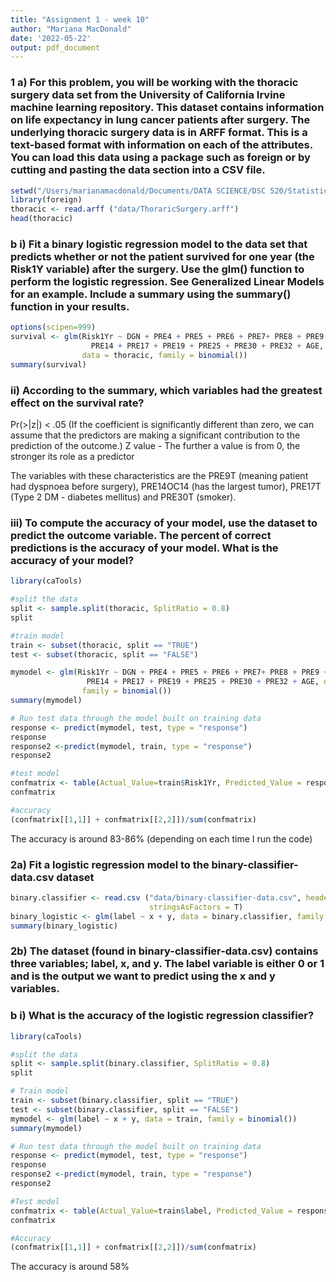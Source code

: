 ```yaml
---
title: "Assignment 1 - week 10"
author: "Mariana MacDonald"
date: '2022-05-22'
output: pdf_document
---
```


### 1 a) For this problem, you will be working with the thoracic surgery data set from the University of California Irvine machine learning repository. This dataset contains information on life expectancy in lung cancer patients after surgery. The underlying thoracic surgery data is in ARFF format. This is a text-based format with information on each of the attributes. You can load this data using a package such as foreign or by cutting and pasting the data section into a CSV file.


```r
setwd("/Users/marianamacdonald/Documents/DATA SCIENCE/DSC 520/Statistics R/Week 2/dsc520")
library(foreign)
thoracic <- read.arff ("data/ThoraricSurgery.arff")
head(thoracic)
```

### b i) Fit a binary logistic regression model to the data set that predicts whether or not the patient survived for one year (the Risk1Y variable) after the surgery. Use the glm() function to perform the logistic regression. See Generalized Linear Models for an example. Include a summary using the summary() function in your results.


```r
options(scipen=999)
survival <- glm(Risk1Yr ~ DGN + PRE4 + PRE5 + PRE6 + PRE7+ PRE8 + PRE9 + PRE10 + PRE11 + 
                  PRE14 + PRE17 + PRE19 + PRE25 + PRE30 + PRE32 + AGE, 
                data = thoracic, family = binomial())
summary(survival)
```



### ii) According to the summary, which variables had the greatest effect on the survival rate?

Pr(>|z|) < .05 (If the coefficient is significantly different than zero, we can assume that the predictors are making a significant contribution to the prediction of the outcome.)
Z value - The further a value is from 0, the stronger its role as a predictor


The variables with these characteristics are the PRE9T (meaning patient had dyspnoea before surgery), PRE14OC14 (has the largest tumor), PRE17T (Type 2 DM - diabetes mellitus) and PRE30T (smoker).



### iii) To compute the accuracy of your model, use the dataset to predict the outcome variable. The percent of correct predictions is the accuracy of your model. What is the accuracy of your model?


```r
library(caTools)

#split the data
split <- sample.split(thoracic, SplitRatio = 0.8)
split
```

```r
#train model
train <- subset(thoracic, split == "TRUE")
test <- subset(thoracic, split == "FALSE")

mymodel <- glm(Risk1Yr ~ DGN + PRE4 + PRE5 + PRE6 + PRE7+ PRE8 + PRE9 + PRE10 + PRE11 + 
                 PRE14 + PRE17 + PRE19 + PRE25 + PRE30 + PRE32 + AGE, data = train,
                family = binomial())
summary(mymodel)
```

```r
# Run test data through the model built on training data
response <- predict(mymodel, test, type = "response")
response
response2 <-predict(mymodel, train, type = "response")
response2
```

```r
#test model
confmatrix <- table(Actual_Value=train$Risk1Yr, Predicted_Value = response2 >0.5)
confmatrix
```

```r
#accuracy
(confmatrix[[1,1]] + confmatrix[[2,2]])/sum(confmatrix)
```

The accuracy is around 83-86% (depending on each time I run the code)



### 2a) Fit a logistic regression model to the binary-classifier-data.csv dataset


```r
binary.classifier <- read.csv ("data/binary-classifier-data.csv", header = T,
                               stringsAsFactors = T)
binary_logistic <- glm(label ~ x + y, data = binary.classifier, family = binomial())
summary(binary_logistic)
```


### 2b) The dataset (found in binary-classifier-data.csv) contains three variables; label, x, and y. The label variable is either 0 or 1 and is the output we want to predict using the x and y variables.
### b i) What is the accuracy of the logistic regression classifier?

```r
library(caTools)

#split the data
split <- sample.split(binary.classifier, SplitRatio = 0.8)
split

# Train model
train <- subset(binary.classifier, split == "TRUE")
test <- subset(binary.classifier, split == "FALSE")
mymodel <- glm(label ~ x + y, data = train, family = binomial())
summary(mymodel)

# Run test data through the model built on training data
response <- predict(mymodel, test, type = "response")
response
response2 <-predict(mymodel, train, type = "response")
response2

#Test model
confmatrix <- table(Actual_Value=train$label, Predicted_Value = response2 >0.5)
confmatrix

#Accuracy
(confmatrix[[1,1]] + confmatrix[[2,2]])/sum(confmatrix)
```


The accuracy is around 58%

